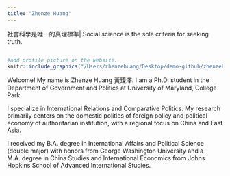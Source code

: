 ```yaml
---
title: "Zhenze Huang"
---
```


社會科學是唯一的真理標準| Social science is the sole criteria for seeking truth. 

```r

```

```r
#add profile picture on the website.
knitr::include_graphics("/Users/zhenzehuang/Desktop/demo-github/zhenzehuangwebsite2/Zhenze.png")

```

Welcome! My name is Zhenze Huang 黃臻澤. I am a Ph.D. student in the Department of Government and Politics at University of Maryland, College Park. 

I specialize in International Relations and Comparative Politics. My research primarily centers on the domestic politics of foreign policy and political economy of authoritarian institution, with a regional focus on China and East Asia. 

I received my B.A. degree in International Affairs and Political Science (double major) with honors from George Washington University and a M.A. degree in China Studies and International Economics from Johns Hopkins School of Advanced International Studies. 


